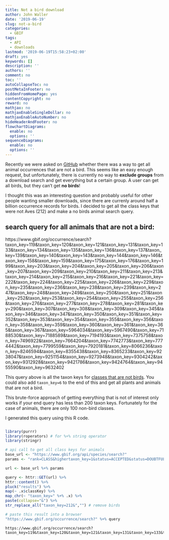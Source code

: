 ```yaml
---
title: Not a bird download
author: John Waller
date: '2019-06-19'
slug: not-a-bird
categories:
  - GBIF
tags:
  - API
  - downloads
lastmod: '2019-06-19T15:58:23+02:00'
draft: yes
keywords: []
description: ''
authors: ''
comment: no
toc: ''
autoCollapseToc: no
postMetaInFooter: no
hiddenFromHomePage: yes
contentCopyright: no
reward: no
mathjax: no
mathjaxEnableSingleDollar: no
mathjaxEnableAutoNumber: no
hideHeaderAndFooter: no
flowchartDiagrams:
  enable: no
  options: ''
sequenceDiagrams:
  enable: no
  options: ''
---
```



Recently we were asked on [GitHub](https://github.com/gbif/portal-feedback/issues/2053) whether there was a way to get all animal occurrences that are not a bird. This seems like an easy enough request, but unfortunately, there is currently no way to **exclude groups** from a download search and get everything but a certain group. A user can get all birds, but they can't get **no birds**!

I thought this was an interesting question and probably useful for other people wanting smaller downloads, since there are currenly around half a billion occurrence records for birds. I decided to get all the class keys that were not Aves (212) and make a no birds animal search query.    

## search query for all animals that are not a bird:

https://www.gbif.org/occurrence/search?taxon_key=119&taxon_key=120&taxon_key=121&taxon_key=131&taxon_key=133&taxon_key=134&taxon_key=135&taxon_key=136&taxon_key=137&taxon_key=139&taxon_key=140&taxon_key=143&taxon_key=144&taxon_key=146&taxon_key=158&taxon_key=159&taxon_key=175&taxon_key=176&taxon_key=199&taxon_key=203&taxon_key=204&taxon_key=205&taxon_key=206&taxon_key=207&taxon_key=209&taxon_key=210&taxon_key=211&taxon_key=213&taxon_key=214&taxon_key=215&taxon_key=216&taxon_key=221&taxon_key=222&taxon_key=224&taxon_key=225&taxon_key=226&taxon_key=229&taxon_key=235&taxon_key=236&taxon_key=238&taxon_key=239&taxon_key=247&taxon_key=248&taxon_key=249&taxon_key=250&taxon_key=251&taxon_key=252&taxon_key=253&taxon_key=254&taxon_key=255&taxon_key=256&taxon_key=276&taxon_key=277&taxon_key=278&taxon_key=281&taxon_key=290&taxon_key=307&taxon_key=308&taxon_key=309&taxon_key=345&taxon_key=346&taxon_key=347&taxon_key=350&taxon_key=351&taxon_key=352&taxon_key=353&taxon_key=354&taxon_key=355&taxon_key=356&taxon_key=358&taxon_key=359&taxon_key=360&taxon_key=361&taxon_key=365&taxon_key=367&taxon_key=5964034&taxon_key=5967490&taxon_key=7188530&taxon_key=7188589&taxon_key=7194193&taxon_key=7375758&taxon_key=7496922&taxon_key=7664204&taxon_key=7742773&taxon_key=7774442&taxon_key=7799559&taxon_key=7920181&taxon_key=8066236&taxon_key=8246594&taxon_key=8355438&taxon_key=8365233&taxon_key=9238047&taxon_key=9251154&taxon_key=9273948&taxon_key=9304242&taxon_key=9312928&taxon_key=9421786&taxon_key=9424764&taxon_key=9455590&taxon_key=9632402


This query above is all the taxon keys for [classes that are not birds](https://www.gbif.org/species/search?rank=CLASS&highertaxon_key=1&status=ACCEPTED&status=DOUBTFUL). You could also add `taxon_key=6` to the end of this and get all plants and animals that are not a bird. 

This brute-force approach of getting everything that is not of interest only works if your end query has less than 200 taxon keys.  Fortunately for the case of animals, there are only 100 non-bird classes.

I generated this query using this R code. 

```r

library(purrr)
library(roperators) # for %+% string operator
library(stringr)

# api call to get all class keys for animals
base_url <- "https://www.gbif.org/api/species/search?"
params <- "rank=CLASS&highertaxon_key=1&status=ACCEPTED&status=DOUBTFUL&advanced=1&limit=200" 

url <- base_url %+% params

query <- httr::GET(url) %>% 
httr::content() %>% 
pluck("results") %>%
map(~ .x$classKey) %>%
map_chr(~ "taxon_key=" %+% .x) %>%
paste(collapse="&") %>%
str_replace_all("taxon_key=212&","") # remove birds 

# paste this result into a browser
"https://www.gbif.org/occurrence/search?" %+% query 

```

```
https://www.gbif.org/occurrence/search?taxon_key=119&taxon_key=120&taxon_key=121&taxon_key=131&taxon_key=133&taxon_key=134&taxon_key=135&taxon_key=136&taxon_key=137&taxon_key=139&taxon_key=140&taxon_key=143&taxon_key=144&taxon_key=146&taxon_key=158&taxon_key=159&taxon_key=175&taxon_key=176&taxon_key=199&taxon_key=203&taxon_key=204&taxon_key=205&taxon_key=206&taxon_key=207&taxon_key=209&taxon_key=210&taxon_key=211&taxon_key=213&taxon_key=214&taxon_key=215&taxon_key=216&taxon_key=221&taxon_key=222&taxon_key=224&taxon_key=225&taxon_key=226&taxon_key=229&taxon_key=235&taxon_key=236&taxon_key=238&taxon_key=239&taxon_key=247&taxon_key=248&taxon_key=249&taxon_key=250&taxon_key=251&taxon_key=252&taxon_key=253&taxon_key=254&taxon_key=255&taxon_key=256&taxon_key=276&taxon_key=277&taxon_key=278&taxon_key=281&taxon_key=290&taxon_key=307&taxon_key=308&taxon_key=309&taxon_key=345&taxon_key=346&taxon_key=347&taxon_key=350&taxon_key=351&taxon_key=352&taxon_key=353&taxon_key=354&taxon_key=355&taxon_key=356&taxon_key=358&taxon_key=359&taxon_key=360&taxon_key=361&taxon_key=365&taxon_key=367&taxon_key=5964034&taxon_key=5967490&taxon_key=7188530&taxon_key=7188589&taxon_key=7194193&taxon_key=7375758&taxon_key=7496922&taxon_key=7664204&taxon_key=7742773&taxon_key=7774442&taxon_key=7799559&taxon_key=7920181&taxon_key=8066236&taxon_key=8246594&taxon_key=8355438&taxon_key=8365233&taxon_key=9238047&taxon_key=9251154&taxon_key=9273948&taxon_key=9304242&taxon_key=9312928&taxon_key=9421786&taxon_key=9424764&taxon_key=9455590&taxon_key=9632402

```

<!--more-->
